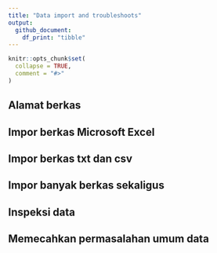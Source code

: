 ```yaml
---
title: "Data import and troubleshoots"
output: 
  github_document:
    df_print: "tibble"
---
```


```r
knitr::opts_chunk$set(
  collapse = TRUE,
  comment = "#>"
)
```
<!-- Baris kode di atas merupakan pengaturan untuk dokumen R Markdown dan tidak akan tercetak pada berkas dokumen akhir -->

## Alamat berkas

## Impor berkas Microsoft Excel

## Impor berkas txt dan csv

## Impor banyak berkas sekaligus

## Inspeksi data

## Memecahkan permasalahan umum data
